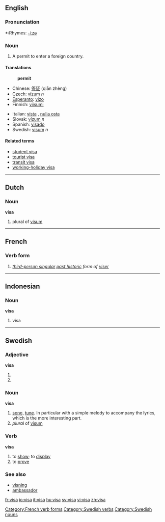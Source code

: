 {{see|Visa}}
==English==

===Pronunciation===
*:Rhymes: [[Rhymes:English:-iːzə|-iːzə]]

===Noun===
{{en-noun-reg}}
# A permit to enter a foreign country.

====Translations====
:'''permit'''
{{top}}
*Chinese: [[签证]] (qiān zhèng)
*Czech: [[vízum#Czech|vízum]] ''n''
*[[Esperanto]]: [[vizo]]
*Finnish: [[viisumi]]
{{mid}}
*Italian: [[vista]] {{f}}, [[nulla osta]]
*Slovak: [[vízum#Slovak|vízum]] ''n''
*Spanish: [[visado]]
*Swedish: [[visum#Swedish|visum]] ''n''
{{bottom}}

====Related terms====
*[[student visa]]
*[[tourist visa]]
*[[transit visa]]
*[[working-holiday visa]]

----
==Dutch==

===Noun===
'''visa'''
# plural of [[visum]]

----
==French==

===Verb form===
'''{{PAGENAME}}'''
# ''[[third-person singular]] [[past historic]] form of [[viser#French|viser]]''

[[Category:French verb forms]]

----
==Indonesian==

===Noun===
'''visa'''
# visa

----
==Swedish==

===Adjective===
'''visa'''
#{{sv-adj-form-abs-def|vis}}
#{{sv-adj-form-abs-pl|vis}}

===Noun===
{{sv-noun|gender=Common|visa|visan|visor|visorna|visas|visans|visors|visornas}}
'''visa''' 
#[[song]], [[tune]]. In particular with a simple melody to accompany the lyrics, which is the more interesting part.
#''plural'' of [[visum#Swedish|visum]]

===Verb===
{{sv-verb|visa|visar|visade|visat|visa|visande|visad}}
'''visa'''
#to [[show]]; to [[display]]
#to [[prove]]

===See also===
*[[visning]]
*[[ambassador]]

[[Category:Swedish verbs]]
[[Category:Swedish nouns]]

[[fr:visa]]
[[io:visa]]
[[it:visa]]
[[hu:visa]]
[[sv:visa]]
[[vi:visa]]
[[zh:visa]]